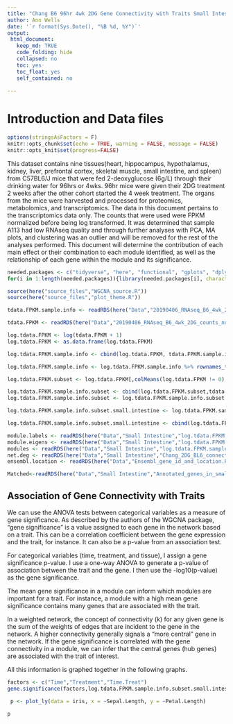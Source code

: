 ```yaml
---
title: "Chang B6 96hr 4wk 2DG Gene Connectivity with Traits Small Intestine"
author: Ann Wells
date: '`r format(Sys.Date(), "%B %d, %Y")`'
output:
 html_document:
   keep_md: TRUE
   code_folding: hide
   collapsed: no
   toc: yes
   toc_float: yes
   self_contained: no
   
---
```


<link rel="stylesheet" type="text/css" href="https://cdn.datatables.net/1.10.5/css/jquery.dataTables.min.css">
<script src="https://code.jquery.com/jquery-2.1.2.min.js"></script>
<script src="https://cdn.datatables.net/1.10.5/js/jquery.dataTables.min.js"></script>

<script type="text/javascript">
         $(document).ready(function() {
             $("table").DataTable();
         } );
</script>

# Introduction and Data files

```r
options(stringsAsFactors = F)
knitr::opts_chunk$set(echo = TRUE, warning = FALSE, message = FALSE)
knitr::opts_knit$set(progress=FALSE)
```

This dataset contains nine tissues(heart, hippocampus, hypothalamus, kidney, liver, prefrontal cortex, skeletal muscle, small intestine, and spleen) from C57BL6/J mice that were fed 2-deoxyglucose (6g/L) through their drinking water for 96hrs or 4wks. 96hr mice were given their 2DG treatment 2 weeks after the other cohort started the 4 week treatment. The organs from the mice were harvested and processed for proteomics, metabolomics, and transcriptomics. The data in this document pertains to the transcriptomics data only. The counts that were used were FPKM normalized before being log transformed. It was determined that sample A113 had low RNAseq quality and through further analyses with PCA, MA plots, and clustering was an outlier and will be removed for the rest of the analyses performed. This document will determine the contribution of each main effect or their combination to each module identified, as well as the relationship of each gene within the module and its significance.

```r
needed.packages <- c("tidyverse", "here", "functional", "gplots", "dplyr", "GeneOverlap", "R.utils", "reshape2","magrittr","data.table", "RColorBrewer","preprocessCore", "ARTool","emmeans", "phia", "gProfileR", "WGCNA","plotly", "pheatmap","cowplot","downloadthis")
for(i in 1:length(needed.packages)){library(needed.packages[i], character.only = TRUE)}

source(here("source_files","WGCNA_source.R"))
source(here("source_files","plot_theme.R"))

```

```r
tdata.FPKM.sample.info <- readRDS(here("Data","20190406_RNAseq_B6_4wk_2DG_counts_phenotypes.RData"))

tdata.FPKM <- readRDS(here("Data","20190406_RNAseq_B6_4wk_2DG_counts_numeric.RData"))

log.tdata.FPKM <- log(tdata.FPKM + 1)
log.tdata.FPKM <- as.data.frame(log.tdata.FPKM)

log.tdata.FPKM.sample.info <- cbind(log.tdata.FPKM, tdata.FPKM.sample.info[,27238:27240])

log.tdata.FPKM.sample.info <- log.tdata.FPKM.sample.info %>% rownames_to_column() %>% filter(rowname != "A113") %>% column_to_rownames()

log.tdata.FPKM.subset <- log.tdata.FPKM[,colMeans(log.tdata.FPKM != 0) > 0.5] 

log.tdata.FPKM.sample.info.subset <- cbind(log.tdata.FPKM.subset,tdata.FPKM.sample.info[,27238:27240])
log.tdata.FPKM.sample.info.subset <- log.tdata.FPKM.sample.info.subset %>% rownames_to_column() %>% filter(rowname != "A113") %>% column_to_rownames()

log.tdata.FPKM.sample.info.subset.small.intestine <- log.tdata.FPKM.sample.info.subset %>% rownames_to_column() %>% filter(Tissue == "Small Intestine") %>% column_to_rownames()

log.tdata.FPKM.sample.info.subset.small.intestine <- cbind(log.tdata.FPKM.sample.info.subset.small.intestine, Time.Treat = paste(log.tdata.FPKM.sample.info.subset.small.intestine$Time,log.tdata.FPKM.sample.info.subset.small.intestine$Treatment))

module.labels <- readRDS(here("Data","Small Intestine","log.tdata.FPKM.sample.info.subset.small.intestine.WGCNA.module.labels.RData"))
module.eigens <- readRDS(here("Data","Small Intestine","log.tdata.FPKM.sample.info.subset.small.intestine.WGCNA.module.eigens.RData"))
modules <- readRDS(here("Data","Small Intestine","log.tdata.FPKM.sample.info.subset.small.intestine.WGCNA.module.membership.RData"))
net.deg <- readRDS(here("Data","Small Intestine","Chang_2DG_BL6_connectivity_small_intestine.RData"))
ensembl.location <- readRDS(here("Data","Ensembl_gene_id_and_location.RData"))

Matched<-readRDS(here("Data","Small Intestine","Annotated_genes_in_small_intestine_WGCNA_Chang_B6_96hr_4wk.RData"))

```

## Association of Gene Connectivity with Traits {.tabset .tabset-fade .tabset-pills}

We can use the ANOVA tests between categorical variables as a measure of gene significance. As described by the authors of the WGCNA package, “gene significance” is a value assigned to each gene in the network based on a trait. This can be a correlation coefficient between the gene expression and the trait, for instance. It can also be a p-value from an association test.

For categorical variables (time, treatment, and tissue), I assign a gene significance p-value. I use a one-way ANOVA to generate a p-value of association between the trait and the gene. I then use the -log10(p-value) as the gene significance.

The mean gene significance in a module can inform which modules are important for a trait. For instance, a module with a high mean gene significance contains many genes that are associated with the trait.

In a weighted network, the concept of connectivity (k) for any given gene is the sum of the weights of edges that are incident to the gene in the network. A higher connectivity generally signals a “more central” gene in the network. If the gene significance is correlated with the gene connectivity in a module, we can infer that the central genes (hub genes) are associated with the trait of interest.

All this information is graphed together in the following graphs.

```r
factors <- c("Time","Treatment","Time.Treat")
gene.significance(factors,log.tdata.FPKM.sample.info.subset.small.intestine, modules)
```

```r
 p <- plot_ly(data = iris, x = ~Sepal.Length, y = ~Petal.Length)

p
```
